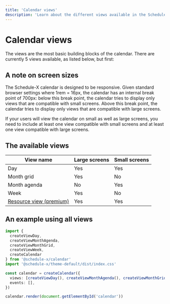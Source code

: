 ```yaml
---
title: 'Calendar views'
description: 'Learn about the different views available in the Schedule-X calendar'
---
```


# Calendar views

The views are the most basic building blocks of the calendar. There are
currently 5 views available, as listed below, but first:

## A note on screen sizes

The Schedule-X calendar is designed to be responsive. Given standard browser settings where 1rem = 16px, the
calendar has an internal break point of 700px: below this break point,
the calendar tries to display only views that are compatible with small
screens. Above this break point, the calendar tries to display only views
that are compatible with large screens.

If your users will view the calendar on small as well as large
screens, you need to include at least one view compatible with small screens and at least one view compatible with
large screens.

## The available views

| View name                                                                    | Large screens | Small screens |
|------------------------------------------------------------------------------|---------------|---------------|
| Day                                                                          | Yes           | Yes           |
| Month grid                                                                   | Yes           | No            |
| Month agenda                                                                 | No            | Yes           |
| Week                                                                         | Yes           | No            |
| [Resource view (premium)](https://premium.schedule-x.dev/docs/resource-view) | Yes           | Yes           |

## An example using all views

```ts
import {
  createViewDay,
  createViewMonthAgenda,
  createViewMonthGrid,
  createViewWeek,
  createCalendar
} from '@schedule-x/calendar'
import '@schedule-x/theme-default/dist/index.css'

const calendar = createCalendar({
  views: [createViewDay(), createViewMonthAgenda(), createViewMonthGrid(), createViewWeek()],
  events: [],
})

calendar.render(document.getElementById('calendar'))
```
